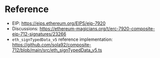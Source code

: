 # Reference

- EIP: https://eips.ethereum.org/EIPS/eip-7920
- Discussions: https://ethereum-magicians.org/t/erc-7920-composite-eip-712-signatures/23266
- `eth_signTypedData_v5` reference implementation: https://github.com/sola92/composite-712/blob/main/src/eth_signTypedData_v5.ts
